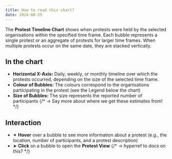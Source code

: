 ```yaml
---
title: How to read this chart?
date: 2024-08-25
---
```


The **Protest Timeline Chart** shows when protests were held by the selected organisations within the specified time frame.
Each bubble represents a single protest or an aggregate of protests for larger time frames. When multiple protests occur on the same date, they are stacked vertically.

## In the chart

- **Horizontal X-Axis:** Daily, weekly, or monthly timeline over which the protests occurred, depending on the size of the selected time frame.
- **Colour of Bubbles:** The colours correspond to the organisations participating in the protest (see the Legend below the chart)
- **Size of Bubbles:** The size represents the reported number of participants 
{/* -> Say more about where we get these estimates from! */}

## Interaction

- ✦ **Hover** over a bubble to see more information about a protest (e.g., the location, number of participants, and a protest description) 
- ➤ **Click** on a bubble to open the **Protest View** {/* -> hyperref to docs on this? */}